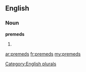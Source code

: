 ==English==

===Noun===
'''premeds'''

# {{plural of|[[premed]]}}

[[Category:English plurals]]

[[ar:premeds]]
[[fr:premeds]]
[[my:premeds]]